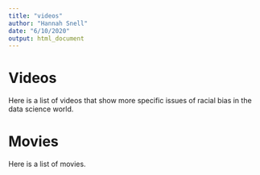 ```yaml
---
title: "videos"
author: "Hannah Snell"
date: "6/10/2020"
output: html_document
---
```


# Videos 

Here is a list of videos that show more specific issues of racial bias in the data science world. 

# Movies 

Here is a list of movies.